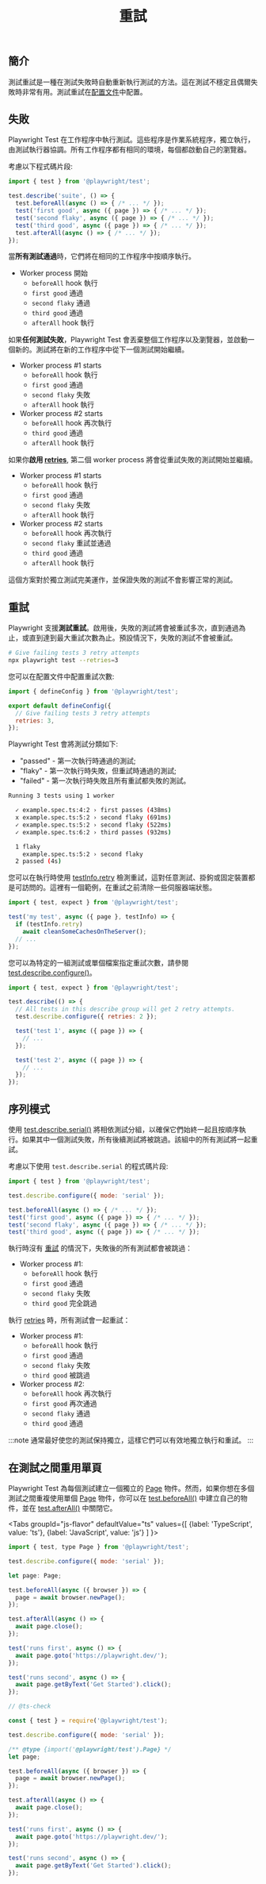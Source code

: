 ﻿---
id: test-retries
title: "重試"
---

## 簡介

測試重試是一種在測試失敗時自動重新執行測試的方法。這在測試不穩定且偶爾失敗時非常有用。測試重試在[配置文件](./test-configuration.mdx)中配置。

## 失敗

Playwright Test 在工作程序中執行測試。這些程序是作業系統程序，獨立執行，由測試執行器協調。所有工作程序都有相同的環境，每個都啟動自己的瀏覽器。

考慮以下程式碼片段:

```js
import { test } from '@playwright/test';

test.describe('suite', () => {
  test.beforeAll(async () => { /* ... */ });
  test('first good', async ({ page }) => { /* ... */ });
  test('second flaky', async ({ page }) => { /* ... */ });
  test('third good', async ({ page }) => { /* ... */ });
  test.afterAll(async () => { /* ... */ });
});
```

當**所有測試通過**時，它們將在相同的工作程序中按順序執行。

* Worker process 開始
  * `beforeAll` hook 執行
  * `first good` 通過
  * `second flaky` 通過
  * `third good` 通過
  * `afterAll` hook 執行

如果**任何測試失敗**，Playwright Test 會丟棄整個工作程序以及瀏覽器，並啟動一個新的。測試將在新的工作程序中從下一個測試開始繼續。

* Worker process #1 starts
  * `beforeAll` hook 執行
  * `first good` 通過
  * `second flaky` 失敗
  * `afterAll` hook 執行
* Worker process #2 starts
  * `beforeAll` hook 再次執行
  * `third good` 通過
  * `afterAll` hook 執行

如果你**啟用 [retries](#retries)**, 第二個 worker process 將會從重試失敗的測試開始並繼續。

* Worker process #1 starts
  * `beforeAll` hook 執行
  * `first good` 通過
  * `second flaky` 失敗
  * `afterAll` hook 執行
* Worker process #2 starts
  * `beforeAll` hook 再次執行
  * `second flaky` 重試並通過
  * `third good` 通過
  * `afterAll` hook 執行

這個方案對於獨立測試完美運作，並保證失敗的測試不會影響正常的測試。

## 重試

Playwright 支援**測試重試**。啟用後，失敗的測試將會被重試多次，直到通過為止，或直到達到最大重試次數為止。預設情況下，失敗的測試不會被重試。

```bash
# Give failing tests 3 retry attempts
npx playwright test --retries=3
```

您可以在配置文件中配置重試次數:

```js title="playwright.config.ts"
import { defineConfig } from '@playwright/test';

export default defineConfig({
  // Give failing tests 3 retry attempts
  retries: 3,
});
```

Playwright Test 會將測試分類如下:

- "passed" - 第一次執行時通過的測試;
- "flaky" - 第一次執行時失敗，但重試時通過的測試;
- "failed" - 第一次執行時失敗且所有重試都失敗的測試。

```bash
Running 3 tests using 1 worker

  ✓ example.spec.ts:4:2 › first passes (438ms)
  x example.spec.ts:5:2 › second flaky (691ms)
  ✓ example.spec.ts:5:2 › second flaky (522ms)
  ✓ example.spec.ts:6:2 › third passes (932ms)

  1 flaky
    example.spec.ts:5:2 › second flaky
  2 passed (4s)
```

您可以在執行時使用 [testInfo.retry](/api/class-testinfo.mdx#test-info-retry) 檢測重試，這對任意測試、掛鉤或固定裝置都是可訪問的。這裡有一個範例，在重試之前清除一些伺服器端狀態。

```js
import { test, expect } from '@playwright/test';

test('my test', async ({ page }, testInfo) => {
  if (testInfo.retry)
    await cleanSomeCachesOnTheServer();
  // ...
});
```

您可以為特定的一組測試或單個檔案指定重試次數，請參閱 [test.describe.configure()](/api/class-test.mdx#test-describe-configure)。

```js
import { test, expect } from '@playwright/test';

test.describe(() => {
  // All tests in this describe group will get 2 retry attempts.
  test.describe.configure({ retries: 2 });

  test('test 1', async ({ page }) => {
    // ...
  });

  test('test 2', async ({ page }) => {
    // ...
  });
});
```

## 序列模式

使用 [test.describe.serial()](/api/class-test.mdx#test-describe-serial) 將相依測試分組，以確保它們始終一起且按順序執行。如果其中一個測試失敗，所有後續測試將被跳過。該組中的所有測試將一起重試。

考慮以下使用 `test.describe.serial` 的程式碼片段:

```js
import { test } from '@playwright/test';

test.describe.configure({ mode: 'serial' });

test.beforeAll(async () => { /* ... */ });
test('first good', async ({ page }) => { /* ... */ });
test('second flaky', async ({ page }) => { /* ... */ });
test('third good', async ({ page }) => { /* ... */ });
```

執行時沒有 [重試](#retries) 的情況下，失敗後的所有測試都會被跳過：

* Worker process #1:
  * `beforeAll` hook 執行
  * `first good` 通過
  * `second flaky` 失敗
  * `third good` 完全跳過

執行 [retries](#retries) 時，所有測試會一起重試：

* Worker process #1:
  * `beforeAll` hook 執行
  * `first good` 通過
  * `second flaky` 失敗
  * `third good` 被跳過
* Worker process #2:
  * `beforeAll` hook 再次執行
  * `first good` 再次通過
  * `second flaky` 通過
  * `third good` 通過

:::note
通常最好使您的測試保持獨立，這樣它們可以有效地獨立執行和重試。
:::

## 在測試之間重用單頁

Playwright Test 為每個測試建立一個獨立的 [Page] 物件。然而，如果你想在多個測試之間重複使用單個 [Page] 物件，你可以在 [test.beforeAll()](/api/class-test.mdx#test-before-all) 中建立自己的物件，並在 [test.afterAll()](/api/class-test.mdx#test-after-all) 中關閉它。

<Tabs
  groupId="js-flavor"
  defaultValue="ts"
  values={[
    {label: 'TypeScript', value: 'ts'},
    {label: 'JavaScript', value: 'js'}
  ]
}>
<TabItem value="ts">

```js title="example.spec.ts"
import { test, type Page } from '@playwright/test';

test.describe.configure({ mode: 'serial' });

let page: Page;

test.beforeAll(async ({ browser }) => {
  page = await browser.newPage();
});

test.afterAll(async () => {
  await page.close();
});

test('runs first', async () => {
  await page.goto('https://playwright.dev/');
});

test('runs second', async () => {
  await page.getByText('Get Started').click();
});
```

</TabItem>
<TabItem value="js">

```js title="example.spec.js"
// @ts-check

const { test } = require('@playwright/test');

test.describe.configure({ mode: 'serial' });

/** @type {import('@playwright/test').Page} */
let page;

test.beforeAll(async ({ browser }) => {
  page = await browser.newPage();
});

test.afterAll(async () => {
  await page.close();
});

test('runs first', async () => {
  await page.goto('https://playwright.dev/');
});

test('runs second', async () => {
  await page.getByText('Get Started').click();
});
```

</TabItem>
</Tabs>




[Accessibility]: /api/class-accessibility.mdx "Accessibility"
[Android]: /api/class-android.mdx "Android"
[AndroidDevice]: /api/class-androiddevice.mdx "AndroidDevice"
[AndroidInput]: /api/class-androidinput.mdx "AndroidInput"
[AndroidSocket]: /api/class-androidsocket.mdx "AndroidSocket"
[AndroidWebView]: /api/class-androidwebview.mdx "AndroidWebView"
[APIRequest]: /api/class-apirequest.mdx "APIRequest"
[APIRequestContext]: /api/class-apirequestcontext.mdx "APIRequestContext"
[APIResponse]: /api/class-apiresponse.mdx "APIResponse"
[APIResponseAssertions]: /api/class-apiresponseassertions.mdx "APIResponseAssertions"
[Browser]: /api/class-browser.mdx "Browser"
[BrowserContext]: /api/class-browsercontext.mdx "BrowserContext"
[BrowserServer]: /api/class-browserserver.mdx "BrowserServer"
[BrowserType]: /api/class-browsertype.mdx "BrowserType"
[CDPSession]: /api/class-cdpsession.mdx "CDPSession"
[Clock]: /api/class-clock.mdx "Clock"
[ConsoleMessage]: /api/class-consolemessage.mdx "ConsoleMessage"
[Coverage]: /api/class-coverage.mdx "Coverage"
[Dialog]: /api/class-dialog.mdx "Dialog"
[Download]: /api/class-download.mdx "Download"
[Electron]: /api/class-electron.mdx "Electron"
[ElectronApplication]: /api/class-electronapplication.mdx "ElectronApplication"
[ElementHandle]: /api/class-elementhandle.mdx "ElementHandle"
[FileChooser]: /api/class-filechooser.mdx "FileChooser"
[Frame]: /api/class-frame.mdx "Frame"
[FrameLocator]: /api/class-framelocator.mdx "FrameLocator"
[GenericAssertions]: /api/class-genericassertions.mdx "GenericAssertions"
[JSHandle]: /api/class-jshandle.mdx "JSHandle"
[Keyboard]: /api/class-keyboard.mdx "Keyboard"
[Locator]: /api/class-locator.mdx "Locator"
[LocatorAssertions]: /api/class-locatorassertions.mdx "LocatorAssertions"
[Logger]: /api/class-logger.mdx "Logger"
[Mouse]: /api/class-mouse.mdx "Mouse"
[Page]: /api/class-page.mdx "Page"
[PageAssertions]: /api/class-pageassertions.mdx "PageAssertions"
[Playwright]: /api/class-playwright.mdx "Playwright"
[PlaywrightAssertions]: /api/class-playwrightassertions.mdx "PlaywrightAssertions"
[Request]: /api/class-request.mdx "Request"
[Response]: /api/class-response.mdx "Response"
[Route]: /api/class-route.mdx "Route"
[Selectors]: /api/class-selectors.mdx "Selectors"
[SnapshotAssertions]: /api/class-snapshotassertions.mdx "SnapshotAssertions"
[TimeoutError]: /api/class-timeouterror.mdx "TimeoutError"
[Touchscreen]: /api/class-touchscreen.mdx "Touchscreen"
[Tracing]: /api/class-tracing.mdx "Tracing"
[Video]: /api/class-video.mdx "Video"
[WebError]: /api/class-weberror.mdx "WebError"
[WebSocket]: /api/class-websocket.mdx "WebSocket"
[Worker]: /api/class-worker.mdx "Worker"
[Fixtures]: /api/class-fixtures.mdx "Fixtures"
[FullConfig]: /api/class-fullconfig.mdx "FullConfig"
[FullProject]: /api/class-fullproject.mdx "FullProject"
[Test]: /api/class-test.mdx "Test"
[TestConfig]: /api/class-testconfig.mdx "TestConfig"
[TestInfo]: /api/class-testinfo.mdx "TestInfo"
[TestInfoError]: /api/class-testinfoerror.mdx "TestInfoError"
[TestOptions]: /api/class-testoptions.mdx "TestOptions"
[TestProject]: /api/class-testproject.mdx "TestProject"
[WorkerInfo]: /api/class-workerinfo.mdx "WorkerInfo"
[Location]: /api/class-location.mdx "Location"
[Reporter]: /api/class-reporter.mdx "Reporter"
[Suite]: /api/class-suite.mdx "Suite"
[TestCase]: /api/class-testcase.mdx "TestCase"
[TestError]: /api/class-testerror.mdx "TestError"
[TestResult]: /api/class-testresult.mdx "TestResult"
[TestStep]: /api/class-teststep.mdx "TestStep"
[Element]: https://developer.mozilla.org/en-US/docs/Web/API/element "Element"
[EvaluationArgument]: /evaluating.mdx#evaluation-argument "EvaluationArgument"
[Promise]: https://developer.mozilla.org/en-US/docs/Web/JavaScript/Reference/Global_Objects/Promise "Promise"
[iterator]: https://developer.mozilla.org/en-US/docs/Web/JavaScript/Reference/Iteration_protocols "Iterator"
[origin]: https://developer.mozilla.org/en-US/docs/Glossary/Origin "Origin"
[selector]: https://developer.mozilla.org/en-US/docs/Web/CSS/CSS_Selectors "selector"
[Serializable]: https://developer.mozilla.org/en-US/docs/Web/JavaScript/Reference/Global_Objects/JSON/stringify#Description "Serializable"
[UIEvent.detail]: https://developer.mozilla.org/en-US/docs/Web/API/UIEvent/detail "UIEvent.detail"
[UnixTime]: https://en.wikipedia.org/wiki/Unix_time "Unix Time"
[xpath]: https://developer.mozilla.org/en-US/docs/Web/XPath "xpath"

[Array]: https://developer.mozilla.org/en-US/docs/Web/JavaScript/Reference/Global_Objects/Array "Array"
[boolean]: https://developer.mozilla.org/en-US/docs/Web/JavaScript/Data_structures#Boolean_type "Boolean"
[Buffer]: https://nodejs.org/api/buffer.html#buffer_class_buffer "Buffer"
[ChildProcess]: https://nodejs.org/api/child_process.html "ChildProcess"
[Error]: https://nodejs.org/api/errors.html#errors_class_error "Error"
[EventEmitter]: https://nodejs.org/api/events.html#events_class_eventemitter "EventEmitter"
[function]: https://developer.mozilla.org/en-US/docs/Web/JavaScript/Reference/Global_Objects/Function "Function"
[FormData]: https://developer.mozilla.org/en-US/docs/Web/API/FormData "FormData"
[Map]: https://developer.mozilla.org/en-US/docs/Web/JavaScript/Reference/Global_Objects/Map "Map"
[Metadata]: https://developer.mozilla.org/en-US/docs/Web/JavaScript/Reference/Global_Objects/Object "Object&lt;string, any&gt;"
[null]: https://developer.mozilla.org/en-US/docs/Web/JavaScript/Reference/Global_Objects/null "null"
[number]: https://developer.mozilla.org/en-US/docs/Web/JavaScript/Data_structures#Number_type "Number"
[Object]: https://developer.mozilla.org/en-US/docs/Web/JavaScript/Reference/Global_Objects/Object "Object"
[Promise]: https://developer.mozilla.org/en-US/docs/Web/JavaScript/Reference/Global_Objects/Promise "Promise"
[Readable]: https://nodejs.org/api/stream.html#stream_class_stream_readable "Readable"
[ReadStream]: https://nodejs.org/api/fs.html#class-fsreadstream "ReadStream"
[RegExp]: https://developer.mozilla.org/en-US/docs/Web/JavaScript/Reference/Global_Objects/RegExp "RegExp"
[string]: https://developer.mozilla.org/en-US/docs/Web/JavaScript/Data_structures#String_type "string"
[void]: https://developer.mozilla.org/en-US/docs/Web/JavaScript/Reference/Global_Objects/undefined "void"
[URL]: https://nodejs.org/api/url.html "URL"
[URLSearchParams]: https://developer.mozilla.org/en-US/docs/Web/API/URLSearchParams "URLSearchParams"

[all available image tags]: https://mcr.microsoft.com/en-us/product/playwright/about "all available image tags"
[Microsoft Artifact Registry]: https://mcr.microsoft.com/en-us/product/playwright/about "Microsoft Artifact Registry"
[Dockerfile.jammy]: https://github.com/microsoft/playwright/blob/main/utils/docker/Dockerfile.jammy "Dockerfile.jammy"

